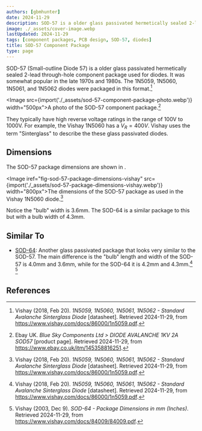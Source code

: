 ```yaml
---
authors: [gbmhunter]
date: 2024-11-29
description: SOD-57 is a older glass passivated hermetically sealed 2-lead through-hole component package used for diodes that was somewhat popular in the late 1970s and 1980s.
image: ./_assets/cover-image.webp
lastUpdated: 2024-11-29
tags: [component packages, PCB design, SOD-57, diodes]
title: SOD-57 Component Package
type: page
---
```


SOD-57 (Small-outline Diode 57) is a older glass passivated hermetically sealed 2-lead through-hole component package used for diodes. It was somewhat popular in the late 1970s and 1980s. The 1N5059, 1N5060, 1N5061, and 1N5062 diodes were packaged in this format.[^vishay-1n5059-diode-ds]

<Image src={import('./_assets/sod-57-component-package-photo.webp')} width="500px">A photo of the SOD-57 component package.[^ebay-diode-avalanche-1kv-2a-sod-57]</Image>

They typically have high reverse voltage ratings in the range of 100V to 1000V. For example, the Vishay 1N5060 has a $V_R = 400V$. Vishay uses the term "Sinterglass" to describe the these glass passivated diodes.

## Dimensions

The SOD-57 package dimensions are shown in <IRef iref="fig-sod-57-package-dimensions-vishay" />.

<Image iref="fig-sod-57-package-dimensions-vishay" src={import('./_assets/sod-57-package-dimensions-vishay.webp')} width="800px">The dimensions of the SOD-57 package as used in the Vishay 1N5060 diode.[^vishay-1n5059-diode-ds]</Image>

Notice the "bulb" width is 3.6mm. The SOD-64 is a similar package to this but with a bulb width of 4.3mm.

## Similar To

* [SOD-64](/pcb-design/component-packages/sod-64-component-package/): Another glass passivated package that looks very similar to the SOD-57. The main difference is the "bulb" length and width of the SOD-57 is 4.0mm and 3.6mm, while for the SOD-64 it is 4.2mm and 4.3mm.[^vishay-1n5059-diode-ds] [^vishay-sod-64-package-dimensions]

## References

[^ebay-diode-avalanche-1kv-2a-sod-57]: Ebay UK. _Blue Sky Components Ltd > DIODE AVALANCHE 1KV 2A SOD57_ [product page]. Retrieved 2024-11-29, from https://www.ebay.co.uk/itm/145358816251.
[^vishay-1n5059-diode-ds]: Vishay (2018, Feb 20). _1N5059, 1N5060, 1N5061, 1N5062 - Standard Avalanche Sinterglass Diode_ [datasheet]. Retrieved 2024-11-29, from https://www.vishay.com/docs/86000/1n5059.pdf.
[^vishay-byv28-50-diode-ds]: Vishay (2018, Feb 21). _BYV28-50, BYV28-100, BYV28-150, BYV28-200 - Ultra-Fast Avalanche Sinterglass Diode_ [datasheet]. Retrieved 2024-11-29, from https://www.vishay.com/docs/86044/byv2850.pdf.
[^vishay-sod-64-package-dimensions]: Vishay (2003, Dec 9). _SOD-64 - Package Dimensions in mm (Inches)_. Retrieved 2024-11-29, from https://www.vishay.com/docs/84009/84009.pdf.
